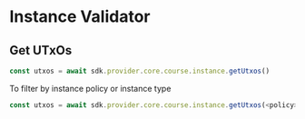 # Instance Validator

## Get UTxOs

```typescript
const utxos = await sdk.provider.core.course.instance.getUtxos()
```

To filter by instance policy or instance type

```typescript
const utxos = await sdk.provider.core.course.instance.getUtxos(<policy>, <instance-filter>)
```
